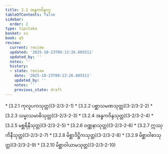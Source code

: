 ```yaml
---
title: 3.2 အန္ဓကဝိန္ဒဝဂ္ဂ
tableOfContents: false
sidebar:
  order: 2
type: tipitaka
basket: su
book: a5
review:
  current: review
  updated: '2025-10-23T09:13:26.605511'
  updated_by: ''
  notes: ''
  history:
  - state: review
    date: '2025-10-23T09:13:26.605511'
    updated_by: ''
    notes: ''
    previous_state: draft
---
```



<ReviewStatus review={frontmatter.review} showDetails={true} />

<HypothesisAnnotation frontmatter={frontmatter} />

<DynamicBreadcrumb />



<TableOfContents book="a5" section="3.2">
* [3.2.1 ကုလူပကသုတ္တ](3-2/3-2-1)
* [3.2.2 ပစ္ဆာသမဏသုတ္တ](3-2/3-2-2)
* [3.2.3 သမ္မာသမာဓိသုတ္တ](3-2/3-2-3)
* [3.2.4 အန္ဓကဝိန္ဒသုတ္တ](3-2/3-2-4)
* [3.2.5 မစ္ဆရိနီသုတ္တ](3-2/3-2-5)
* [3.2.6 ဝဏ္ဏနာသုတ္တ](3-2/3-2-6)
* [3.2.7 ဣဿုကိနီသုတ္တ](3-2/3-2-7)
* [3.2.8 မိစ္ဆာဒိဋ္ဌိကသုတ္တ](3-2/3-2-8)
* [3.2.9 မိစ္ဆာဝါစာသုတ္တ](3-2/3-2-9)
* [3.2.10 မိစ္ဆာဝါယာမသုတ္တ](3-2/3-2-10)
</TableOfContents>